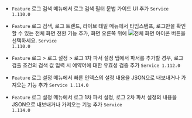 
- <code class="Feature">Feature</code> <span class="uitext">로그 검색</span> 메뉴에서 로그 검색 필터 문법 가이드 UI 추가 <code class='changelog-service'>Service 1.110.0​</code>

- <code class="Feature">Feature</code> <span class="uitext">로그 검색</span>, <span class="uitext">로그 트렌드</span>, <span class="uitext">라이브 테일</span> 메뉴에서 <span class="uitext">타임스탬프</span>, <span class="uitext">로그</span>만을 확인할 수 있는 전체 화면 전환 기능 추가, 화면 오른쪽 위에 <img loading="lazy" src="/img/ic-fullscreen.svg" alt="전체 화면 아이콘" width="auto" height="auto"> 버튼을 선택하세요. <code class='changelog-service'>Service 1.110.0​</code>

- <code class="Feature">Feature</code> <span class="uitext">로그</span> &gt; <span class="uitext">로그 설정</span> &gt; <span class="uitext">로그 1차 파서 설정</span> 탭에서 파서를 추가할 경우, <span class="uitext">로그 검출 조건</span>의 검색 값 입력 시 예약어에 대한 유효성 검증 추가 <code class='changelog-service'>Service 1.112.0​</code>

- <code class="Feature">Feature</code> <span class="uitext">로그 설정</span> 메뉴에서 <span class="uitext">빠른 인덱스</span>의 설정 내용을 JSON으로 내보내거나 가져오는 기능 추가 <code class='changelog-service'>Service 1.114.0​</code>

- <code class="Feature">Feature</code> <span class="uitext">로그 설정</span> 메뉴에서 <span class="uitext">로그 1차 파서 설정</span>, <span class="uitext">로그 2차 파서 설정</span>의 내용을 JSON으로 내보내거나 가져오는 기능 추가 <code class='changelog-service'>Service 1.114.0​</code>

